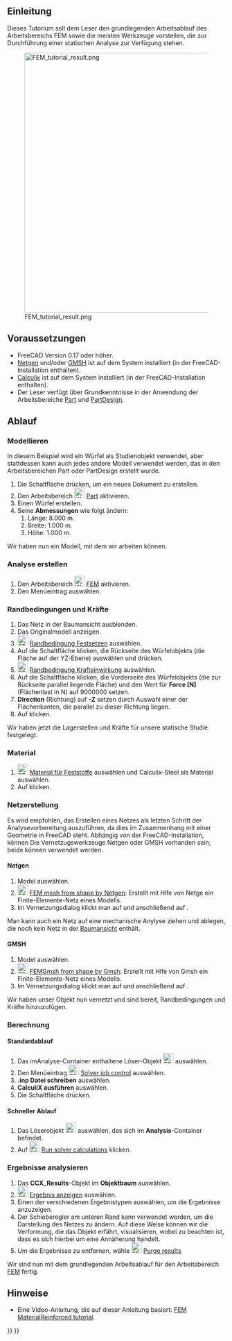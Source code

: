 <languages/>

{{TutorialInfo/de
|Topic= Finite-Elemente-Analyse
|Level= Anfänger
|Time= 10 Minuten + Löserzeit
|Author=[https://wiki.freecad.org/index.php?title=User:Drei Drei]
|FCVersion=0.17 oder höher
}}

<span id="Introduction"></span>
==Einleitung==

Dieses Tutorium soll dem Leser den grundlegenden Arbeitsablauf des Arbeitsbereichs FEM sowie die meisten Werkzeuge vorstellen, die zur Durchführung einer statischen Analyse zur Verfügung stehen.

[[Image:FEM_tutorial_result.png|600px]]

<span id="Requirements"></span>
==Voraussetzungen==

* FreeCAD Version 0.17 oder höher.
* [http://sourceforge.net/projects/netgen-mesher/ Netgen] und/oder [http://geuz.org/gmsh/ GMSH] ist auf dem System installiert (in der FreeCAD-Installation enthalten).
* [http://www.calculix.de/ Calculix] ist auf dem System installiert (in der FreeCAD-Installation enthalten).
* Der Leser verfügt über Grundkenntnisse in der Anwendung der Arbeitsbereiche [[Part_Workbench/de|Part]] und [[PartDesign_Workbench/de|PartDesign]].

<span id="Procedure"></span>
==Ablauf==

<span id="Modeling"></span>
===Modellieren ===

In diesem Beispiel wird ein Würfel als Studienobjekt verwendet, aber stattdessen kann auch jedes andere Modell verwendet werden, das in den Arbeitsbereichen Part oder PartDesign erstellt wurde.

# Die Schaltfläche {{Button|[[Image:Std_New.svg|16px|link=Std_New/de]] [[Std_New/de|Std Neu]]}} drücken, um ein neues Dokument zu erstellen.
# Den Arbeitsbereich [[Image:Workbench_Part.svg|24px|link=Part_Workbench/de]] [[Part_Workbench|Part]] aktivieren.
# Einen Würfel erstellen.
# Seine '''Abmessungen''' wie folgt ändern:
## Länge: 8.000 m.
## Breite: 1.000 m.
## Höhe:  1.000 m.

Wir haben nun ein Modell, mit dem wir arbeiten können.

<span id="Creating_the_Analysis"></span>
===Analyse erstellen===

# Den Arbeitsbereich [[Image:Workbench_FEM.svg|24px|link=FEM_Workbench/de]] [[FEM_Workbench|FEM]] aktivieren.
# Den Menüeintrag {{MenuCommand|Modell → [[Image:FEM_Analysis.svg|16px]] Analyse-Container‏‎}} auswählen.

<span id="Constraints_and_Forces"></span>
===Randbedingungen und Kräfte===

# Das Netz in der Baumansicht ausblenden.
# Das Originalmodell anzeigen.
# [[Image:FEM_ConstraintFixed.svg|24px|link=FEM_ConstraintFixed/de]] [[FEM_ConstraintFixed/de|Randbedingung Festsetzen]] auswählen.
# Auf die Schaltfläche {{Button|Hinzufügen}} klicken, die Rückseite des Würfelobjekts (die Fläche auf der YZ-Ebene) auswählen und {{Button|OK}} drücken.
# [[Image:FEM_ConstraintForce.svg|24px|link=FEM_ConstraintForce/de]] [[FEM_ConstraintForce/de|Randbedingung Krafteinwirkung]] auswählen.
# Auf die Schaltfläche {{Button|Hinzufügen}} klicken, die Vorderseite des Würfelobjekts (die zur Rückseite parallel liegende Fläche) und den Wert für '''Force [N]''' (Flächenlast in N) auf 9000000 setzen.
# '''Direction''' (Richtung) auf '''-Z''' setzen durch Auswahl einer der Flächenkanten, die parallel zu dieser Richtung liegen.
# Auf {{Button|OK}} klicken.

Wir haben jetzt die Lagerstellen und Kräfte für unsere statische Studie festgelegt.

<span id="Material"></span>
===Material===

# [[Image:FEM_MaterialSolid.svg|24px]] [[FEM_MaterialSolid/de|Material für Feststoffe]] auswählen und Calculix-Steel als Material auswählen.
# Auf {{Button|OK}} klicken.

<span id="Meshing"></span>
===Netzerstellung===

Es wird empfohlen, das Erstellen eines Netzes als letzten Schritt der Analysevorbereitung auszuführen, da dies im Zusammenhang mit einer Geometrie in FreeCAD steht.
Abhängig von der FreeCAD-Installation, können Die Vernetzugswerkzeuge Netgen oder GMSH vorhanden sein; beide können verwendet werden.

<span id="Netgen"></span>
====Netgen====

# Model auswählen.
# [[Image:FEM_MeshNetgenFromShape.svg|24px]] [[FEM_MeshNetgenFromShape/de|FEM mesh from shape by Netgen]]: Erstellt mit Hlfe von Netge ein Finite-Elemente-Netz eines Modells.
# Im Vernetzungsdialog klickt man auf {{Button|Anwenden}} und anschließend auf {{Button|OK}}.

Man kann auch ein Netz auf eine mechanische Anylyse ziehen und ablegen, die noch kein Netz in der [[Tree_view/de|Baumansicht]] enthält.

<span id="GMSH"></span>
====GMSH====

# Model auswählen.
# [[Image:FEM_MeshGmshFromShape.svg|24px]] [[FEM_MeshGmshFromShape/de|FEMGmsh from shape by Gmsh]]: Erstellt mit Hlfe von Gmsh ein Finite-Elemente-Netz eines Modells.
# Im Vernetzungsdialog klickt man auf {{Button|Anwenden}} und anschließend auf {{Button|OK}}.

Wir haben unser Objekt nun vernetzt und sind bereit, Randbedingungen und Kräfte hinzuzufügen.

<span id="Running_the_Solver"></span>
===Berechnung===

<span id="Standard_Procedure"></span>
====Standardablauf====

# Das imAnalyse-Container enthaltene Löser-Objekt [[Image:FEM_SolverCalculixCxxtools.svg|24px]] auswählen.
# Den Menüeintrag [[Image:FEM_SolverControl.svg|24px]] [[FEM_SolverControl/de|Solver job control]] auswählen.
# '''.inp Datei schreiben''' auswählen.
# '''CalculiX ausführen''' auswählen.
# Die Schaltfläche {{Button|Schließen}} drücken.

<span id="Quick_Procedure"></span>
====Schneller Ablauf====

# Das Löserobjekt [[Image:FEM_SolverCalculixCxxtools.svg|24px]] auswählen, das sich im '''Analysis'''-Container befindet.
# Auf [[Image:FEM_SolverRun.svg|24px]] [[FEM_SolverRun/de|Run solver calculations]] klicken.

<span id="Analyzing_Results"></span>
===Ergebnisse analysieren===

# Das '''CCX_Results'''-Objekt im '''Objektbaum''' auswählen.
# [[Image:FEM_ResultShow.svg|24px|link=FEM_ResultShow/de]] [[FEM_ResultShow/de|Ergebnis anzeigen]] auswählen.
# Einen der verschiedenen Ergebnistypen auswählen, um die Ergebnisse anzuzeigen.
# Der Schieberegler am unteren Rand kann verwendet werden, um die Darstellung des Netzes zu ändern. Auf diese Weise können wir die Verformung, die das Objekt erfährt, visualisieren, wobei zu beachten ist, dass es sich hierbei um eine Annäherung handelt.
# Um die Ergebnisse zu entfernen, wähle  [[Image:FEM_ResultsPurge.svg|24px|link=FEM_ResultsPurge]] [[FEM_ResultsPurge/de|Purge results]]

{{Note|Vergleich zur vorherigen Beispieldatei|Wird der Ergebnistyp '''Verschiebung Z''' gewählt, kann man sehen, dass der erhaltene Wert fast identisch mit dem von FreeCAD gelieferten Testbeispiel ist. Unterschiede können aufgrund der Qualität des Netzes und der Anzahl der Knoten, die es besitzt, auftreten.}}

Wir sind nun mit dem grundlegenden Arbeitsablauf für den Arbeitsbereich [[FEM_Workbench/de|FEM]] fertig.

<span id="Notes"></span>
==Hinweise==

* Eine Video-Anleitung, die auf dieser Anleitung basiert: [https://www.youtube.com/watch?v=SZTIqhfCSVc FEM MaterialReinforced tutorial].


{{FEM Tools navi{{#translation:}}}}
{{Userdocnavi{{#translation:}}}}